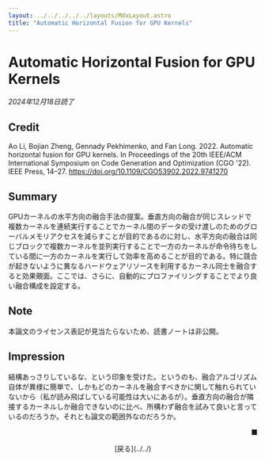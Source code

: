 ```yaml
---
layout: ../../../../../layouts/MdxLayout.astro
title: "Automatic Horizontal Fusion for GPU Kernels"
---
```


# Automatic Horizontal Fusion for GPU Kernels

_2024年12月18日読了_

## Credit

Ao Li, Bojian Zheng, Gennady Pekhimenko, and Fan Long. 2022. Automatic horizontal fusion for GPU kernels. In Proceedings of the 20th IEEE/ACM International Symposium on Code Generation and Optimization (CGO '22). IEEE Press, 14–27. https://doi.org/10.1109/CGO53902.2022.9741270

## Summary

GPUカーネルの水平方向の融合手法の提案。垂直方向の融合が同じスレッドで複数カーネルを連続実行することでカーネル間のデータの受け渡しのためのグローバルメモリアクセスを減らすことが目的であるのに対し、水平方向の融合は同じブロックで複数カーネルを並列実行することで一方のカーネルが命令待ちをしている間に一方のカーネルを実行して効率を高めることが目的である。特に競合が起きないように異なるハードウェアリソースを利用するカーネル同士を融合すると効果覿面。ここでは、さらに、自動的にプロファイリングすることでより良い融合構成を設定する。

## Note

本論文のライセンス表記が見当たらないため、読書ノートは非公開。

## Impression

結構あっさりしているな、という印象を受けた。というのも、融合アルゴリズム自体が異様に簡単で、しかもどのカーネルを融合すべきかに関して触れられていないから（私が読み飛ばしている可能性は大いにあるが）。垂直方向の融合が隣接するカーネルしか融合できないのに比べ、所構わず融合を試みて良いと言っているのだろうか。それとも論文の範囲外なのだろうか。

<p style="text-align: right">■</p>

<div style="text-align: center">
    [戻る](../../)
</div>
